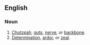 ==English==

===Noun===


# [[chutzpah|Chutzpah]], [[guts]], [[nerve]], or [[backbone]].
# [[determination|Determination]], [[ardor]], or [[zeal]].